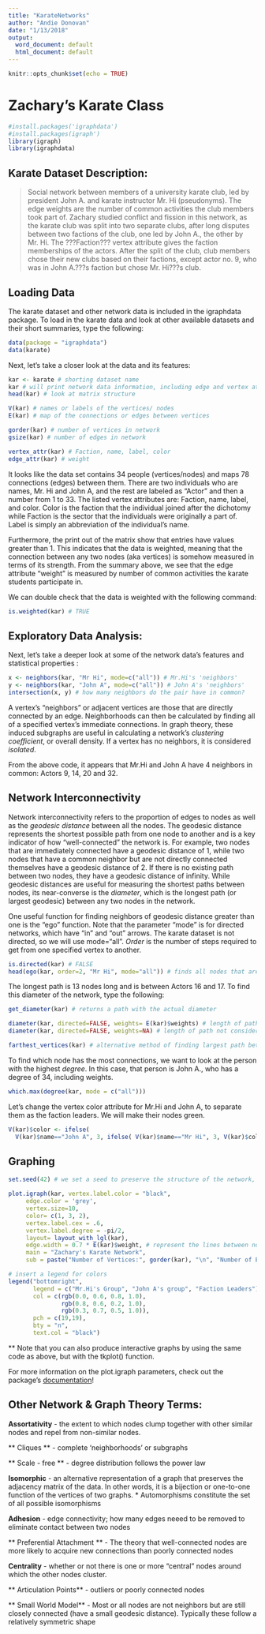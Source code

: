```yaml
---
title: "KarateNetworks"
author: "Andie Donovan"
date: "1/13/2018"
output:
  word_document: default
  html_document: default
---
```


```r
knitr::opts_chunk$set(echo = TRUE)
```

# Zachary's Karate Class

```r
#install.packages('igraphdata')
#install.packages(igraph')
library(igraph)
library(igraphdata)
```

## Karate Dataset Description:

> Social network between members of a university karate club, led by president John A. and karate instructor Mr. Hi (pseudonyms). The edge weights are the number of common activities the club members took part of. Zachary studied conflict and fission in this network, as the karate club was split into two separate clubs, after long disputes between two factions of the club, one led by John A., the other by Mr. Hi. The ???Faction??? vertex attribute gives the faction memberships of the actors. After the split of the club, club members chose their new clubs based on their factions, except actor no. 9, who was in John A.???s faction but chose Mr. Hi???s club.

## Loading Data

The karate dataset and other network data is included in the igraphdata package. To load in the karate data and look at other available datasets and their short summaries, type the following:

```r
data(package = "igraphdata")
data(karate)
```

Next, let's take a closer look at the data and its features:

```r
kar <- karate # shorting dataset name
kar # will print network data information, including edge and vertex attributes
head(kar) # look at matrix structure

V(kar) # names or labels of the vertices/ nodes
E(kar) # map of the connections or edges between vertices

gorder(kar) # number of vertices in network
gsize(kar) # number of edges in network

vertex_attr(kar) # Faction, name, label, color
edge_attr(kar) # weight
```
It looks like the data set contains 34 people (vertices/nodes) and maps 78 connections (edges) between them. There are two individuals who are names, Mr. Hi and John A, and the rest are labeled as "Actor" and then a number from 1 to 33. The listed vertex attributes are: Faction, name, label, and color. Color is the faction that the individual joined after the dichotomy while Faction is the sector that the individuals were originally a part of. Label is simply an abbreviation of the individual's name. 

Furthermore, the print out of the matrix show that entries have values greater than 1. This indicates that the data is weighted, meaning that the connection between any two nodes (aka vertices) is somehow measured in terms of its strength. From the summary above, we see that the edge attribute "weight" is measured by number of common activities the karate students participate in. 

We can double check that the data is weighted with the following command:

```r
is.weighted(kar) # TRUE
```

## Exploratory Data Analysis:

Next, let's take a deeper look at some of the network data's features and statistical properties :

```r
x <- neighbors(kar, "Mr Hi", mode=c("all")) # Mr.Hi's 'neighbors'
y <- neighbors(kar, "John A", mode=c("all")) # John A's 'neighbors'
intersection(x, y) # how many neighbors do the pair have in common?
```

A vertex's "neighbors" or adjacent vertices are those that are directly connected by an edge. Neighborhoods can then be calculated by finding all of a specified vertex's immediate connections. In graph theory, these induced subgraphs are useful in calculating a network's *clustering coefficient*, or overall density. If a vertex has no neighbors, it is considered *isolated*.  

From the above code, it appears that Mr.Hi and John A have 4 neighbors in common: Actors 9, 14, 20 and 32.


## Network Interconnectivity

Network interconnectivity refers to the proportion of edges to nodes as well as the *geodesic distance* between all the nodes. The geodesic distance represents the shortest possible path from one node to another and is a key indicator of how "well-connected" the network is. For example, two nodes that are immediately connected have a geodesic distance of 1, while two nodes that have a common neighbor but are not directly connected themselves have a geodesic distance of 2. If there is no existing path between two nodes, they have a geodesic distance of infinity. While geodesic distances are useful for measuring the shortest paths between nodes, its near-converse is the *diameter*, which is the longest path (or largest geodesic) between any two nodes in the network. 

One useful function for finding neighbors of geodesic distance greater than one is the "ego" function. Note that the parameter "mode" is for directed networks, which have "in" and "out" arrows. The karate dataset is not directed, so we will use mode="all". *Order* is the number of steps required to get from one specified vertex to another.  

```r
is.directed(kar) # FALSE
head(ego(kar, order=2, "Mr Hi", mode="all")) # finds all nodes that are within two steps of Mr. Hi. 
```

The longest path is 13 nodes long and is between Actors 16 and 17. To find this diameter of the network, type the following:

```r
get_diameter(kar) # returns a path with the actual diameter

diameter(kar, directed=FALSE, weights= E(kar)$weights) # length of path considering weights (one of the edge attributes)
diameter(kar, directed=FALSE, weights=NA) # length of path not considering weights

farthest_vertices(kar) # alternative method of finding largest path between any two people
```

To find which node has the most connections, we want to look at the person with the highest *degree*. In this case, that person is John A., who has a degree of 34, including weights. 

```r
which.max(degree(kar, mode = c("all")))
```

Let's change the vertex color attribute for Mr.Hi and John A, to separate them as the faction leaders. We will make their nodes green. 

```r
V(kar)$color <- ifelse(
  V(kar)$name=="John A", 3, ifelse( V(kar)$name=="Mr Hi", 3, V(kar)$color))
```

## Graphing

```r
set.seed(42) # we set a seed to preserve the structure of the network, which would otherwise randomly change everytime the code chunk is run. 

plot.igraph(kar, vertex.label.color = "black",
     edge.color = 'grey',
     vertex.size=10,
     color= c(1, 3, 2), 
     vertex.label.cex = .6, 
     vertex.label.degree = -pi/2,
     layout= layout_with_lgl(kar),
     edge.width = 0.7 * E(kar)$weight, # represent the lines between nodes as a function of the edge weight attribute. 
     main = "Zachary's Karate Network",
     sub = paste("Number of Vertices:", gorder(kar), "\n", "Number of Edges:", gsize(kar)))

# insert a legend for colors
legend("bottomright", 
       legend = c("Mr.Hi's Group", "John A's group", "Faction Leaders"), 
       col = c(rgb(0.0, 0.6, 0.8, 1.0), 
               rgb(0.8, 0.6, 0.2, 1.0),
               rgb(0.3, 0.7, 0.5, 1.0)), 
       pch = c(19,19), 
       bty = "n", 
       text.col = "black")
```

** Note that you can also produce interactive graphs by using the same code as above, but with the tkplot() function. 

For more information on the plot.igraph parameters, check out the package's [documentation](http://igraph.org/r/doc/)!


## Other Network & Graph Theory Terms:

**Assortativity** - the extent to which nodes clump together with other similar nodes and repel from non-similar nodes.

** Cliques ** - complete 'neighborhoods' or subgraphs

** Scale - free ** - degree distribution follows the power law

**Isomorphic** - an alternative representation of a graph that preserves the adjacency matrix of the data. In other words, it is a bijection or one-to-one function of the vertices of two graphs. 
  * Automorphisms constitute the set of all possible isomorphisms

**Adhesion** - edge connectivity; how many edges neeed to be removed to eliminate contact between two nodes

** Preferential Attachment ** - The theory that well-connected nodes are more likely to acquire new connections than poorly connected nodes

**Centrality** - whether or not there is one or more "central" nodes around which the other nodes cluster. 

** Articulation Points** - outliers or poorly connected nodes

** Small World Model** - Most or all nodes are not neighbors but are still closely connected (have a small geodesic distance). Typically these follow a relatively symmetric shape